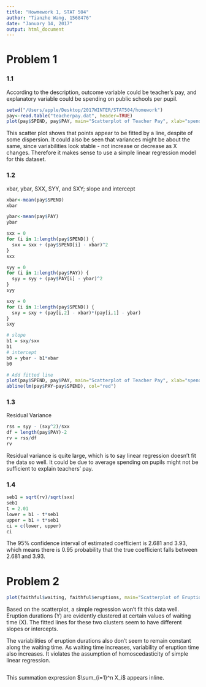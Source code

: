 ```yaml
---
title: "Howmework 1, STAT 504"
author: "Tianzhe Wang, 1568476"
date: "January 14, 2017"
output: html_document
---
```



# Problem 1

### 1.1

According to the description, outcome variable could be teacher's pay, and explanatory variable could be spending on public schools per pupil.

```r
setwd("/Users/apple/Desktop/2017WINTER/STAT504/homework")
pay<-read.table("teacherpay.dat", header=TRUE)
plot(pay$SPEND, pay$PAY, main="Scatterplot of Teacher Pay", xlab="spending per pupil", ylab="teacher pay", pch = 20, ylim = c(15000, 45000), xlim = c(2000, 9000))
```

This scatter plot shows that points appear to be fitted by a line, despite of some dispersion. It could also be seen that variances might be about the same, since variabilities look stable - not increase or decrease as X changes. Therefore it makes sense to use a simple linear regression model for this dataset.

### 1.2
xbar, ybar, SXX, SYY, and SXY; slope and intercept

```r
xbar<-mean(pay$SPEND)
xbar 

ybar<-mean(pay$PAY)
ybar

sxx = 0
for (i in 1:length(pay$SPEND)) {
  sxx = sxx + (pay$SPEND[i] - xbar)^2
}
sxx

syy = 0
for (i in 1:length(pay$PAY)) {
  syy = syy + (pay$PAY[i] - ybar)^2
}
syy

sxy = 0
for (i in 1:length(pay$SPEND)) {
  sxy = sxy + (pay[i,2] - xbar)*(pay[i,1] - ybar)
}
sxy

# slope
b1 = sxy/sxx
b1
# intercept
b0 = ybar - b1*xbar
b0

# Add fitted line
plot(pay$SPEND, pay$PAY, main="Scatterplot of Teacher Pay", xlab="spending per pupil", ylab="teacher pay", pch = 20, ylim = c(15000, 45000), xlim = c(2000, 9000))
abline(lm(pay$PAY~pay$SPEND), col="red")
```

### 1.3 
Residual Variance
```r
rss = syy - (sxy^2)/sxx
df = length(pay$PAY)-2
rv = rss/df
rv
```

Residual variance is quite large, which is to say linear regression doesn't fit the data so well. It could be due to average spending on pupils might not be sufficient to explain teachers' pay. 

### 1.4
```r
seb1 = sqrt(rv)/sqrt(sxx)
seb1
t = 2.01
lower = b1 - t*seb1
upper = b1 + t*seb1
ci = c(lower, upper)
ci
```
The 95% confidence interval of estimated coefficient is 2.681 and 3.93, which means there is 0.95 probability that the true coefficient falls between 2.681 and 3.93.


# Problem 2
```r
plot(faithful$waiting, faithful$eruptions, main="Scatterplot of Eruptions", xlab="waiting time", ylab="eruption duration", pch = 20)
```

Based on the scatterplot, a simple regression won't fit this data well. Eruption durations (Y) are evidently clustered at certain values of waiting time (X). The fitted lines for these two clusters seem to have different slopes or intercepts. 

The variabilities of eruption durations also don't seem to remain constant along the waiting time. As waiting time increases, variability of eruption time also increases. It violates the assumption of homoscedasticity of simple linear regression.

```r


```

This summation expression $\sum_{i=1}^n X_i$ appears inline.



